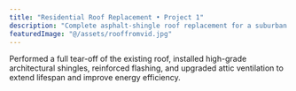 ```yaml
---
title: "Residential Roof Replacement • Project 1"
description: "Complete asphalt-shingle roof replacement for a suburban home in Monmouth County, NJ."
featuredImage: "@/assets/rooffromvid.jpg"
---
```

Performed a full tear-off of the existing roof, installed high-grade architectural shingles, reinforced flashing, and upgraded attic ventilation to extend lifespan and improve energy efficiency.
